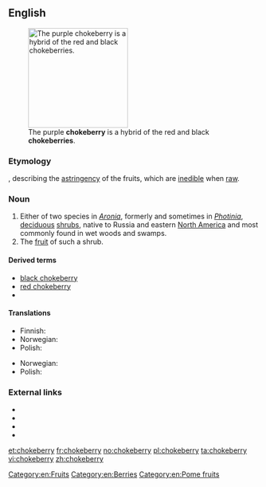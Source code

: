 ==English==
[[Image:Aronia prunifolia0.jpg|thumb|right|200px|The purple '''chokeberry''' is a hybrid of the red and black '''chokeberries'''.]]

===Etymology===
{{compound|choke|berry|lang=en}}, describing the [[astringency]] of the fruits, which are [[inedible]] when [[raw]].

===Noun===
{{en-noun|chokeberries}}
# Either of two species in ''[[Aronia]]'', formerly and sometimes in ''[[Photinia]]'', [[deciduous]] [[shrub]]s, native to Russia and eastern [[North America]] and most commonly found in wet woods and swamps.
# The [[fruit]] of such a shrub.

====Derived terms====
* [[black chokeberry]]
* [[red chokeberry]]
* {{vern|purple chokeberry|pedia=1}}

====Translations====
{{trans-top|decidious shrub in genus ''Aronia''}}
* Finnish: {{t|fi|aronia}}
* Norwegian: {{t|no|svartsurbærbusk|n}}
* Polish: {{t+|pl|aronia|f}}
{{trans-mid}}
{{trans-bottom}}

{{trans-top|fruit of such a shrub}}
* Norwegian: {{t|no|svartsurbær|n}}
* Polish: {{t+|pl|aronia|f}}
{{trans-mid}}
{{trans-bottom}}

===External links===
* {{pedia}}
* {{specieslite|Aronia}}
* {{commonslite|Category:Aronia}}
* {{R:USDA Plants|PHOTI}}

[[Category:en:Fruits]]
[[Category:en:Berries]]
[[Category:en:Pome fruits]]

[[et:chokeberry]]
[[fr:chokeberry]]
[[no:chokeberry]]
[[pl:chokeberry]]
[[ta:chokeberry]]
[[vi:chokeberry]]
[[zh:chokeberry]]